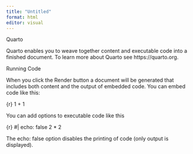 ```yaml
---
title: "Untitled"
format: html
editor: visual
---
```


Quarto

Quarto enables you to weave together content and executable code into a finished document. To learn more about Quarto see https://quarto.org.

Running Code

When you click the Render button a document will be generated that includes both content and the output of embedded code. You can embed code like this:

{r} 1 + 1

You can add options to executable code like this

{r} #\| echo: false 2 \* 2

The echo: false option disables the printing of code (only output is displayed).
